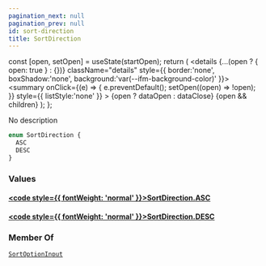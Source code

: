 ```yaml
---
pagination_next: null
pagination_prev: null
id: sort-direction
title: SortDirection
---
```









  const [open, setOpen] = useState(startOpen);
  return (
    <details {...(open ? { open: true } : {})} className="details" style={{ border:'none', boxShadow:'none', background:'var(--ifm-background-color)' }}>
      <summary
        onClick={(e) => {
          e.preventDefault();
          setOpen((open) => !open);
        }}
        style={{ listStyle:'none' }}
      >
      {open ? dataOpen : dataClose}
      </summary>
      {open && children}
    </details>
  );
};








No description


```graphql
enum SortDirection {
  ASC
  DESC
}
```




### Values

#### [<code style={{ fontWeight: 'normal' }}>SortDirection.<b>ASC</b></code>](#)  



#### [<code style={{ fontWeight: 'normal' }}>SortDirection.<b>DESC</b></code>](#)  







### Member Of

[`SortOptionInput`](/schema/types/inputs/sort-option-input.mdx)  <Badge class="badge badge--secondary" text="input"/>

